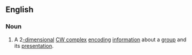 ==English==
{{wikipedia}}
===Noun===
{{en-noun|es|head=[[Cayley]] [[complex]]}}
# {{context|mathematics}} A 2[[-dimensional]] [[CW complex]] [[encode|encoding]] [[information]] about a [[group]] and its [[presentation]].